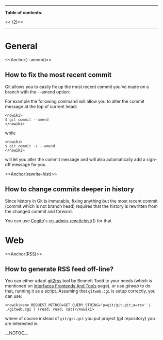 ----
<b>Table of contents:</b>

<<<!-- ! TOC here -->(2)>>
----

= General =

<<Anchor(--amend)>>
== How to fix the most recent commit ==

Git allows you to easily fix up the most recent commit you've made on
a branch with the --amend option:

For example the following command will allow you to alter 
the commit message at the top of current head:
<pre><nowiki>
$ git commit --amend
</nowiki></pre>
while 
<pre><nowiki>
$ git commit -s --amend
</nowiki></pre>
will let you alter the commit message and will also automatically
add a sign-off message for you.

<<Anchor(rewrite-hist)>>
== How to change commits deeper in history ==

Since history in Git is immutable, fixing anything but the most recent commit
(commit which is not branch head) requires that the history is rewritten from
the changed commit and forward.

You can use [[Cogito]]'s [http://www.kernel.org/git/?p=cogito/cogito-doc.git;a=blob;hb=HEAD;f=txt/cg-admin-rewritehist.1.txt cg-admin-rewritehist(1)] for that.

= Web =

<<Anchor(RSS)>>
== How to generate RSS feed off-line? ==
You can either adapt [http://bent.latency.net/git2rss git2rss] tool by Bennett Todd to your needs (which is mentioned on [[Self:InterfacesFrontendsAndTools#git2rss|Interfaces Frontends And Tools]] page), or use <i>gitweb</i> to do that, running it as a script.  Assuming that <code><nowiki>gitweb.cgi</nowiki></code> is setup correctly, you can use:
<pre><nowiki>env REQUEST_METHOD=GET QUERY_STRING='p=git/git.git;a=rss' \
./gitweb.cgi | (read; read; cat)</nowiki></pre>
where of course instead of <code><nowiki>git/git.git</nowiki></code> you put project (git repository) you are interested in.

__NOTOC__